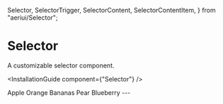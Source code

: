   Selector,
  SelectorTrigger,
  SelectorContent,
  SelectorContentItem,
} from "aeriui/Selector";

# Selector

A customizable selector component.

<InstallationGuide component={"Selector"} />

<ComponentWrapper>
  <Selector defaultValue="Apple">
    <SelectorTrigger placeholder="Select Fruit..." />
    <SelectorContent title="Fruits" checkEnd>
      <SelectorContentItem value="Apple">Apple</SelectorContentItem>
      <SelectorContentItem value="Orange">Orange</SelectorContentItem>
      <SelectorContentItem value="Bananas">Bananas</SelectorContentItem>
      <SelectorContentItem value="Pear">Pear</SelectorContentItem>
      <SelectorContentItem value="Blueberry">Blueberry</SelectorContentItem>
    </SelectorContent>
  </Selector>
</ComponentWrapper>
---
